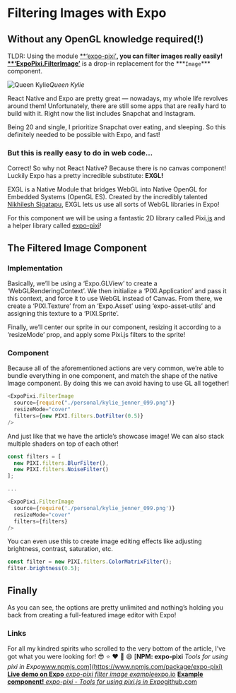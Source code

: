 # Filtering Images with Expo

## Without any OpenGL knowledge required(!)

TLDR: Using the module [\*\*‘expo-pixi’](https://github.com/expo/expo-pixi)**, you can filter images really easily! [**‘ExpoPixi.FilterImage’](https://github.com/expo/expo-pixi/blob/943f82bb2ca8ed2e2fe62c5a2b854054fb475980/examples/filter-image/App.js#L125-L130)** is a drop-in replacement for the \***`Image`\*\*\* component.

![Queen Kylie](./images/1y_ld-s00aqvwuOSndcngAg.png)_Queen Kylie_

React Native and Expo are pretty great — nowadays, my whole life revolves around them! Unfortunately, there are still some apps that are really hard to build with it. Right now the list includes Snapchat and Instagram.

Being 20 and single, I prioritize Snapchat over eating, and sleeping. So this definitely needed to be possible with Expo, and fast!

### **But this is really easy to do in web code…**

Correct! So why not React Native? Because there is no canvas component! Luckily Expo has a pretty incredible substitute: **EXGL!**

EXGL is a Native Module that bridges WebGL into Native OpenGL for Embedded Systems (OpenGL ES). Created by the incredibly talented [Nikhilesh Sigatapu](https://medium.com/@s.nikhilesh), EXGL lets us use all sorts of WebGL libraries in Expo!

For this component we will be using a fantastic 2D library called Pixi[.js](http://www.pixijs.com/) and a helper library called [expo-pixi](https://github.com/expo/expo-pixi/)!

## The Filtered Image Component

### **Implementation**

Basically, we’ll be using a ‘Expo.GLView’ to create a ‘WebGLRenderingContext’. We then initialize a ‘PIXI.Application’ and pass it this context, and force it to use WebGL instead of Canvas. From there, we create a ‘PIXI.Texture’ from an ‘Expo.Asset’ using ‘expo-asset-utils’ and assigning this texture to a ‘PIXI.Sprite’.

Finally, we’ll center our sprite in our component, resizing it according to a ‘resizeMode’ prop, and apply some Pixi.js filters to the sprite!

### Component

Because all of the aforementioned actions are very common, we’re able to bundle everything in one component, and match the shape of the native Image component. By doing this we can avoid having to use GL all together!

```js
<ExpoPixi.FilterImage
  source={require("./personal/kylie_jenner_099.png")}
  resizeMode="cover"
  filters={new PIXI.filters.DotFilter(0.5)}
/>
```

And just like that we have the article’s showcase image! We can also stack multiple shaders on top of each other!

```js
const filters = [
  new PIXI.filters.BlurFilter(),
  new PIXI.filters.NoiseFilter()
];

...

<ExpoPixi.FilterImage
  source={require('./personal/kylie_jenner_099.png')}
  resizeMode="cover"
  filters={filters}
/>
```

You can even use this to create image editing effects like adjusting brightness, contrast, saturation, etc.

```js
const filter = new PIXI.filters.ColorMatrixFilter();
filter.brightness(0.5);
```

## Finally

As you can see, the options are pretty unlimited and nothing’s holding you back from creating a full-featured image editor with Expo!

### Links

For all my kindred spirits who scrolled to the very bottom of the article, I’ve got what you were looking for! 😎 ⭐️ ❤️ 👏 😄
[**NPM: expo-pixi**
*Tools for using pixi in Expo*www.npmjs.com](https://www.npmjs.com/package/expo-pixi)
[**Live demo on Expo**
*expo-pixi filter image example*expo.io](https://expo.io/@bacon/expo-pixi-filter-image)
[**Example component!**
*expo-pixi - Tools for using pixi.js in Expo*github.com](https://github.com/expo/expo-pixi/blob/master/examples/filter-image/App.js)
